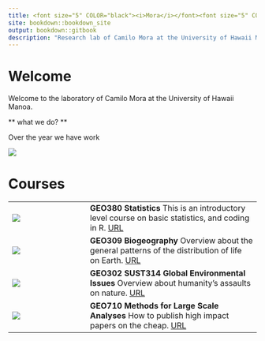 ```yaml
---
title: <font size="5" COLOR="black"><i>Mora</i></font><font size="5" COLOR="blue"><i>Lab</i></font>
site: bookdown::bookdown_site
output: bookdown::gitbook
description: "Research lab of Camilo Mora at the University of Hawaii Manoa"
---
```


#  Welcome {-}

Welcome to the laboratory of Camilo Mora at the University of Hawaii Manoa. 

** what we do? **

Over the year we have work 

![](images/Camilo.jpeg)

# Courses {-}


  
  |                                                                                             |
  | :--------------------------- | :----------------------------------------------------------- |
  | ![](images/Statistics.png)   |**GEO380 Statistics**  This is an introductory level course on basic statistics, and coding in R.   [URL](https://camilo-mora.github.io/GEO380/)                             |
  | ![](images/Species.png)      |**GEO309 Biogeography** Overview about the general patterns of the distribution of life on Earth.   [URL](https://camilo-mora.github.io/GEO309/)                             |
  | ![](images/Impacts.png)      |**GEO302 SUST314 Global Environmental Issues** Overview about humanity's assaults on nature.        [URL](https://camilo-mora.github.io/GEO302/)                             | 
  | ![](images/Analytics.png)    |**GEO710 Methods for Large Scale Analyses** How to publish high impact papers on the cheap.         [URL](https://camilo-mora.github.io/MethodsForLargeScaleAnalyses/)       | 
  


